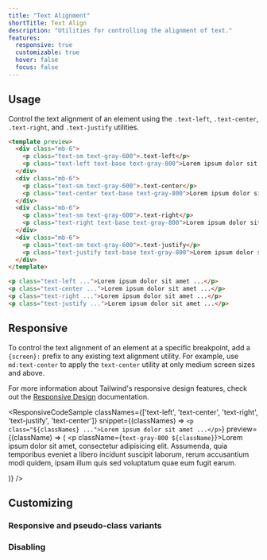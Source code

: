 ```yaml
---
title: "Text Alignment"
shortTitle: Text Align
description: "Utilities for controlling the alignment of text."
features:
  responsive: true
  customizable: true
  hover: false
  focus: false
---
```





## Usage

Control the text alignment of an element using the `.text-left`, `.text-center`, `.text-right`, and `.text-justify` utilities.

```html
<template preview>
  <div class="mb-6">
    <p class="text-sm text-gray-600">.text-left</p>
    <p class="text-left text-base text-gray-800">Lorem ipsum dolor sit amet, consectetur adipisicing elit. Nobis fugit, enim molestiae praesentium eveniet, recusandae et error beatae facilis ex harum consequuntur, quia pariatur non. Doloribus illo, ullam blanditiis ab.</p>
  </div>
  <div class="mb-6">
    <p class="text-sm text-gray-600">.text-center</p>
    <p class="text-center text-base text-gray-800">Lorem ipsum dolor sit amet, consectetur adipisicing elit. Nobis fugit, enim molestiae praesentium eveniet, recusandae et error beatae facilis ex harum consequuntur, quia pariatur non. Doloribus illo, ullam blanditiis ab.</p>
  </div>
  <div class="mb-6">
    <p class="text-sm text-gray-600">.text-right</p>
    <p class="text-right text-base text-gray-800">Lorem ipsum dolor sit amet, consectetur adipisicing elit. Nobis fugit, enim molestiae praesentium eveniet, recusandae et error beatae facilis ex harum consequuntur, quia pariatur non. Doloribus illo, ullam blanditiis ab.</p>
  </div>
  <div class="mb-6">
    <p class="text-sm text-gray-600">.text-justify</p>
    <p class="text-justify text-base text-gray-800">Lorem ipsum dolor sit amet, consectetur adipisicing elit. Nobis fugit, enim molestiae praesentium eveniet, recusandae et error beatae facilis ex harum consequuntur, quia pariatur non. Doloribus illo, ullam blanditiis ab.</p>
  </div>
</template>

<p class="text-left ...">Lorem ipsum dolor sit amet ...</p>
<p class="text-center ...">Lorem ipsum dolor sit amet ...</p>
<p class="text-right ...">Lorem ipsum dolor sit amet ...</p>
<p class="text-justify ...">Lorem ipsum dolor sit amet ...</p>
```

## Responsive

To control the text alignment of an element at a specific breakpoint, add a `{screen}:` prefix to any existing text alignment utility. For example, use `md:text-center` to apply the `text-center` utility at only medium screen sizes and above.

For more information about Tailwind's responsive design features, check out the [Responsive Design](/docs/responsive-design) documentation.

<ResponsiveCodeSample
  classNames={['text-left', 'text-center', 'text-right', 'text-justify', 'text-center']}
  snippet={(classNames) => `
    <p class="${classNames} ...">Lorem ipsum dolor sit amet ...</p>
  `}
  preview={(className) => (
    <p className={`text-gray-800 ${className}`}>Lorem ipsum dolor sit amet, consectetur adipisicing elit. Assumenda, quia temporibus eveniet a libero incidunt suscipit laborum, rerum accusantium modi quidem, ipsam illum quis sed voluptatum quae eum fugit earum.</p>
  )}
/>

## Customizing

### Responsive and pseudo-class variants

<Variants plugin="textAlign" name="text alignment" />

### Disabling

<Disabling plugin="textAlign" name="text alignment" />
